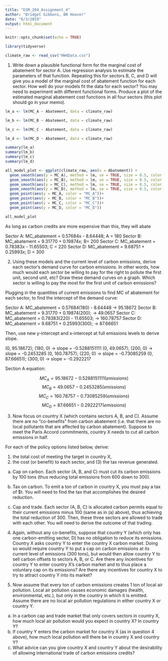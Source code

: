 ```yaml
---
title: "ESM_204_Assignment_4"
author: "Bridget Gibbons, BR Hoover"
date: "6/3/2019"
output: html_document
---
```


```r
knitr::opts_chunk$set(echo = TRUE)
```

```r

library(tidyverse)

```


```r

climate_raw <- read_csv("HW4Data.csv")

```

1. Write down a plausible functional form for the marginal cost of abatement for sector A. Use regression analysis to estimate the parameters of that function. Repeating this for sectors B, C, and D will give you a model of the marginal cost of abatement function for each sector. How well do your models fit the data for each sector? You may need to experiment with different functional forms. Produce a plot of the estimated marginal abatement cost functions in all four sectors (this plot should go in your
memo).

```r

lm_a <- lm(MC_A ~ Abatement, data = climate_raw)

lm_b <- lm(MC_B ~ Abatement, data = climate_raw)

lm_c <- lm(MC_C ~ Abatement, data = climate_raw)

lm_d <- lm(MC_D ~ Abatement, data = climate_raw)

summary(lm_a)
summary(lm_b)
summary(lm_c)
summary(lm_d)

all_model_plot <- ggplot(climate_raw, aes(x = Abatement)) +
  geom_smooth(aes(y = MC_A), method = lm, se = TRUE, size = 0.5, color = "red")+
  geom_smooth(aes(y = MC_B), method = lm, se = TRUE, size = 0.5, color = "green")+
  geom_smooth(aes(y = MC_C), method = lm, se = TRUE, size = 0.5, color = "blue")+
  geom_smooth(aes(y = MC_D), method = lm, se = TRUE, size = 0.5, color = "purple")+
  geom_point(aes(y = MC_A, color = "MC_A"))+
  geom_point(aes(y = MC_B, color = "MC_B"))+
  geom_point(aes(y = MC_C, color = "MC_C"))+
  geom_point(aes(y = MC_D, color = "MC_D"))

all_model_plot


```

As long as carbon credits are more expensive than this, they will abate

Sector A: MC_abatement = 0.57684x - 8.64448; A = 180
Sector B: MC_abatement = 9.31770 + 0.19874x; B= 200
Sector C: MC_abatement = 0.78383x - 11.65503; C = 220
Sector D: MC_abatement = 9.68751 + 0.25993x; D = 300

2. Using these models and the current level of carbon emissions, derive each sector’s demand curve for carbon emissions. In other words, how much would each sector be willing to pay for the right to pollute the first unit, second unit, etc? Draw these demand curves on a graph. Which sector is willing to pay the most for the first unit of carbon emissions?

Plugging in the quantities of current emissions to find MC of abatement for each sector, to find the intercept of the demand curve:

Sector A: MC_abatement = 0.57684(180) - 8.64448 -> 95.18672
Sector B: MC_abatement = 9.31770 + 0.19874(200); -> 49.0657
Sector C: MC_abatement = 0.78383(220) - 11.65503; -> 160.78757
Sector D: MC_abatement = 9.68751 + 0.25993(300); -> 87.66651

Then, use new y-intercept and x-intercept at full emissions levels to derive slope.

(0, 95.18672); (180, 0) -> slope = -0.5288151111
(0, 49.0657); (200, 0) -> slope = -0.2453285
(0, 160.78757); (220, 0) -> slope = -0.73085259
(0, 87.66651); (300, 0) -> slope = -0.2922217

Section A equation:

$$MC_A = 95.18672 - 0.5288151111(emissions) $$
$$MC_B = 49.0657 - 0.2453285(emissions)$$
$$MC_C = 160.78757 - 0.73085259(emissions)$$
$$MC_D = 87.66651 - 0.2922217(emissions)$$

3. Now focus on country X (which contains sectors A, B, and C). Assume there are no “co-benefits” from carbon abatement (i.e. that there are no local pollutants that are affected by carbon abatement). Suppose to meet the Paris Accord commitments, country X needs to cut all carbon emissions in half.

For each of the policy options listed below, derive: 

(1) the total cost of meeting the target in country X,
(2) the cost (or benefit) to each sector, and (3) the tax revenue generated.

a. Cap on carbon. Each sector (A, B, and C) must cut its carbon emissions by 100 tons (thus reducing total emissions from 600 down to 300).

b. Tax on carbon. To emit a ton of carbon in country X, you must pay a tax of $t. You will need to find the tax that accomplishes the desired reduction.

c. Cap and trade. Each sector (A, B, C) is allocated carbon permits equal to their current emissions minus 100 (same as in (a) above), thus achieving the total reduction of 300. Then, these three sectors are allowed to trade with each other. You will need to derive the outcome of that trading.

4. Again, without any co-benefits, suppose that country Y (which only has one carbon-emitting sector, D) has no obligation to reduce its emissions. Country X asks country Y to enter the country X carbon market. Doing so would require country Y to put a cap on carbon emissions at its current level of emissions (300 tons), but would then allow country Y to sell carbon offsets to sectors A, B, or C. Are there any incentives for country Y to enter country X’s carbon market and to thus place a voluntary cap
on its emissions? Are there any incentives for country X to try to attract country Y into its market?

5. Now assume that every ton of carbon emissions creates 1 ton of local air pollution. Local air pollution causes economic damages (health, environmental, etc.), but only in the country in which it is emitted.
Assume there are no local air pollution regulations in either country X or country Y.

a. In a carbon cap and trade market that only covers sectors in country X, how much local air pollution would you expect in country X? In country Y?
b. If country Y enters the carbon market for country X (as in question 4 above), how much local pollution will there be in country X and country Y?
c. What advice can you give country X and country Y about the desirability of allowing international trade of carbon emissions credits?